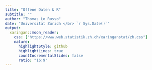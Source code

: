 ```yaml
---
title: "Offene Daten & R"
subtitle: ""
author: "Thomas Lo Russo"
date: "Universität Zürich </br> `r Sys.Date()`"
output:
  xaringan::moon_reader:
    css: ["https://www.web.statistik.zh.ch/xaringanstat/zh.css"]
    nature:
      highlightStyle: github
      highlightLines: true
      countIncrementalSlides: false
      ratio: "16:9"
---
```





